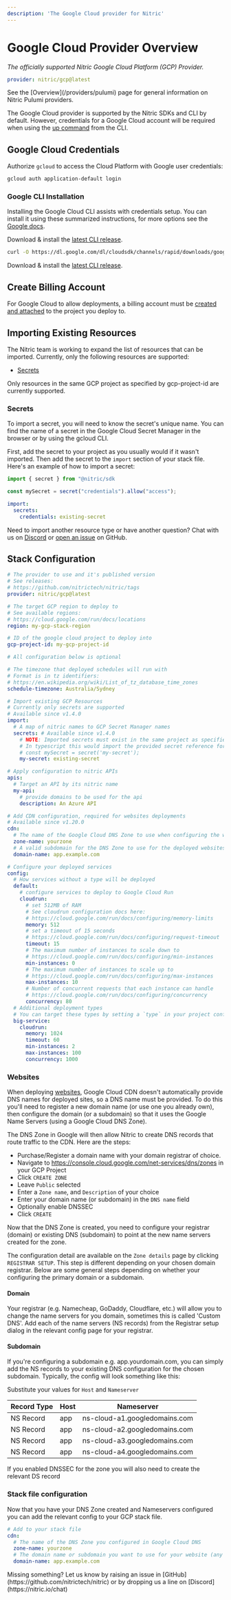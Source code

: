 ```yaml
---
description: 'The Google Cloud provider for Nitric'
---
```


# Google Cloud Provider Overview

_The officially supported Nitric Google Cloud Platform (GCP) Provider._

```yaml
provider: nitric/gcp@latest
```

<Note>
  See the [Overview](/providers/pulumi) page for general information on Nitric
  Pulumi providers.
</Note>

The Google Cloud provider is supported by the Nitric SDKs and CLI by default. However, credentials for a Google Cloud account will be required when using the [up command](/reference/cli) from the CLI.

## Google Cloud Credentials

Authorize `gcloud` to access the Cloud Platform with Google user credentials:

```bash
gcloud auth application-default login
```

### Google CLI Installation

Installing the Google Cloud CLI assists with credentials setup. You can install it using these summarized instructions, for more options see the [Google docs](https://cloud.google.com/sdk/install).

<OSTabs>

<TabItem label="Windows">

Download & install the [latest CLI release](https://cloud.google.com/sdk/install#windows).

</TabItem>

<TabItem label="Linux">

```bash
curl -O https://dl.google.com/dl/cloudsdk/channels/rapid/downloads/google-cloud-sdk-378.0.0-linux-x86_64.tar.gz
```

</TabItem>

<TabItem label="macOS">

Download & install the [latest CLI release](https://cloud.google.com/sdk/install#mac).

</TabItem>

</OSTabs>

## Create Billing Account

For Google Cloud to allow deployments, a billing account must be [created and attached](https://console.cloud.google.com/billing) to the project you deploy to.

## Importing Existing Resources

The Nitric team is working to expand the list of resources that can be imported. Currently, only the following resources are supported:

- [Secrets](/secrets)

<Note>
  Only resources in the same GCP project as specified by gcp-project-id are
  currently supported.
</Note>

### Secrets

To import a secret, you will need to know the secret's unique name. You can find the name of a secret in the Google Cloud Secret Manager in the browser or by using the gcloud CLI.

First, add the secret to your project as you usually would if it wasn't imported. Then add the secret to the `import` section of your stack file. Here's an example of how to import a secret:

```javascript
import { secret } from "@nitric/sdk

const mySecret = secret("credentials").allow("access");
```

```yaml
import:
  secrets:
    credentials: existing-secret
```

Need to import another resource type or have another question? Chat with us on [Discord](https://nitric.io/chat) or [open an issue](https://github.com/nitrictech/nitric/issues) on GitHub.

## Stack Configuration

```yaml title:nitric.[stack ID].yaml
# The provider to use and it's published version
# See releases:
# https://github.com/nitrictech/nitric/tags
provider: nitric/gcp@latest

# The target GCP region to deploy to
# See available regions:
# https://cloud.google.com/run/docs/locations
region: my-gcp-stack-region

# ID of the google cloud project to deploy into
gcp-project-id: my-gcp-project-id

# All configuration below is optional

# The timezone that deployed schedules will run with
# Format is in tz identifiers:
# https://en.wikipedia.org/wiki/List_of_tz_database_time_zones
schedule-timezone: Australia/Sydney

# Import existing GCP Resources
# Currently only secrets are supported
# Available since v1.4.0
import:
  # A map of nitric names to GCP Secret Manager names
  secrets: # Available since v1.4.0
    # NOTE: Imported secrets must exist in the same project as specified by gcp-project-id
    # In typescript this would import the provided secret reference for a secret declared as
    # const mySecret = secret('my-secret');
    my-secret: existing-secret

# Apply configuration to nitric APIs
apis:
  # Target an API by its nitric name
  my-api:
    # provide domains to be used for the api
    description: An Azure API

# Add CDN configuration, required for websites deployments
# Available since v1.20.0
cdn:
  # The name of the Google Cloud DNS Zone to use when configuring the website DNS
  zone-name: yourzone
  # A valid subdomain for the DNS Zone to use for the deployed websites endpoint
  domain-name: app.example.com

# Configure your deployed services
config:
  # How services without a type will be deployed
  default:
    # configure services to deploy to Google Cloud Run
    cloudrun:
      # set 512MB of RAM
      # See cloudrun configuration docs here:
      # https://cloud.google.com/run/docs/configuring/memory-limits
      memory: 512
      # set a timeout of 15 seconds
      # https://cloud.google.com/run/docs/configuring/request-timeout
      timeout: 15
      # The maximum number of instances to scale down to
      # https://cloud.google.com/run/docs/configuring/min-instances
      min-instances: 0
      # The maximum number of instances to scale up to
      # https://cloud.google.com/run/docs/configuring/max-instances
      max-instances: 10
      # Number of concurrent requests that each instance can handle
      # https://cloud.google.com/run/docs/configuring/concurrency
      concurrency: 80
  # Additional deployment types
  # You can target these types by setting a `type` in your project configuration
  big-service:
    cloudrun:
      memory: 1024
      timeout: 60
      min-instances: 2
      max-instances: 100
      concurrency: 1000
```

### Websites

When deploying [websites](/websites), Google Cloud CDN doesn't automatically provide DNS names for deployed sites, so a DNS name must be provided. To do this you'll need to register a new domain name (or use one you already own), then configure the domain (or a subdomain) so that it uses the Google Name Servers (using a Google Cloud DNS Zone).

The DNS Zone in Google will then allow Nitric to create DNS records that route traffic to the CDN. Here are the steps:

- Purchase/Register a domain name with your domain registrar of choice.
- Navigate to https://console.cloud.google.com/net-services/dns/zones in your GCP Project
- Click `CREATE ZONE`
- Leave `Public` selected
- Enter a `Zone name`, and `Description` of your choice
- Enter your domain name (or subdomain) in the `DNS name` field
- Optionally enable DNSSEC
- Click `CREATE`

Now that the DNS Zone is created, you need to configure your registrar (domain) or existing DNS (subdomain) to point at the new name servers created for the zone.

The configuration detail are available on the `Zone details` page by clicking `REGISTRAR SETUP`. This step is different depending on your chosen domain registrar. Below are some general steps depending on whether your configuring the primary domain or a subdomain.

#### Domain

Your registrar (e.g. Namecheap, GoDaddy, Cloudflare, etc.) will allow you to change the name servers for you domain, sometimes this is called 'Custom DNS'. Add each of the name servers (NS records) from the Registrar setup dialog in the relevant config page for your registrar.

#### Subdomain

If you're configuring a subdomain e.g. app.yourdomain.com, you can simply add the NS records to your existing DNS configuration for the chosen subdomain. Typically, the config will look something like this:

<Note>Substitute your values for `Host` and `Nameserver`</Note>

| Record Type | Host | Nameserver                    |
| ----------- | ---- | ----------------------------- |
| NS Record   | app  | ns-cloud-a1.googledomains.com |
| NS Record   | app  | ns-cloud-a2.googledomains.com |
| NS Record   | app  | ns-cloud-a3.googledomains.com |
| NS Record   | app  | ns-cloud-a4.googledomains.com |

<Note>
  If you enabled DNSSEC for the zone you will also need to create the relevant
  DS record
</Note>

### Stack file configuration

Now that you have your DNS Zone created and Nameservers configured you can add the relevant config to your GCP stack file.

```yaml title:nitric.[stack ID].yaml
# Add to your stack file
cdn:
  # The name of the DNS Zone you configured in Google Cloud DNS
  zone-name: yourzone
  # The domain name or subdomain you want to use for your website (any valid subdomain for the zone is permitted)
  domain-name: app.example.com
```

<Note>
  Missing something? Let us know by raising an issue in
  [GitHub](https://github.com/nitrictech/nitric) or by dropping us a line on
  [Discord](https://nitric.io/chat)
</Note>
